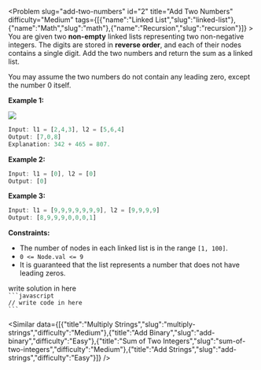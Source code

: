 
<Problem slug="add-two-numbers" id="2" title="Add Two Numbers" difficulty="Medium" tags={[{"name":"Linked List","slug":"linked-list"},{"name":"Math","slug":"math"},{"name":"Recursion","slug":"recursion"}]} >
    You are given two **non-empty** linked lists representing two non-negative integers. The digits are stored in **reverse order**, and each of their nodes contains a single digit. Add the two numbers and return the sum as a linked list.

You may assume the two numbers do not contain any leading zero, except the number 0 itself.

**Example 1:**

![](https://assets.leetcode.com/uploads/2020/10/02/addtwonumber1.jpg)
```javascript 
Input: l1 = [2,4,3], l2 = [5,6,4]
Output: [7,0,8]
Explanation: 342 + 465 = 807.
```

**Example 2:**

```javascript 
Input: l1 = [0], l2 = [0]
Output: [0]
```

**Example 3:**

```javascript 
Input: l1 = [9,9,9,9,9,9,9], l2 = [9,9,9,9]
Output: [8,9,9,9,0,0,0,1]
```

**Constraints:**

*   The number of nodes in each linked list is in the range `[1, 100]`.
*   `0 <= Node.val <= 9`
*   It is guaranteed that the list represents a number that does not have leading zeros.
</Problem >

<Solution>
write solution in here
</Solution>

<Code>
```javascript
// write code in here
```
</Code>

<Similar data={[{"title":"Multiply Strings","slug":"multiply-strings","difficulty":"Medium"},{"title":"Add Binary","slug":"add-binary","difficulty":"Easy"},{"title":"Sum of Two Integers","slug":"sum-of-two-integers","difficulty":"Medium"},{"title":"Add Strings","slug":"add-strings","difficulty":"Easy"}]} />

